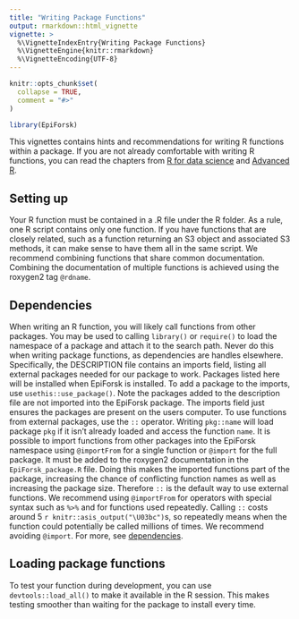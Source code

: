 ```yaml
---
title: "Writing Package Functions"
output: rmarkdown::html_vignette
vignette: >
  %\VignetteIndexEntry{Writing Package Functions}
  %\VignetteEngine{knitr::rmarkdown}
  %\VignetteEncoding{UTF-8}
---
```


```r
knitr::opts_chunk$set(
  collapse = TRUE,
  comment = "#>"
)
```

```r
library(EpiForsk)
```

This vignettes contains hints and recommendations for writing R functions within
a package. If you are not already comfortable with writing R functions, you can
read the chapters from [R for data science](https://r4ds.had.co.nz/functions.html)
and [Advanced R](https://adv-r.hadley.nz/functions.html). 

## Setting up
Your R function must be contained in a .R file under the R folder. As a rule, 
one R script contains only one function. If you have functions that are
closely related, such as a function returning an S3 object and associated S3 
methods, it can make sense to have them all in the same script. We recommend 
combining functions that share common documentation. Combining the documentation
of multiple functions is achieved using the roxygen2 tag  `@rdname`.

## Dependencies
When writing an R function, you will likely call functions from other packages.
You may be used to calling `library()` or `require()` to load the namespace of a
package and attach it to the search path. Never do this when writing package
functions, as dependencies are handles elsewhere. Specifically, the DESCRIPTION
file contains an imports field, listing all external packages needed for our
package to work. Packages listed here will be installed when EpiForsk is
installed. To add a package to the imports, use `usethis::use_package()`. Note
the packages added to the description file are not imported into the EpiForsk
package. The imports field just ensures the packages are present on the users
computer. To use functions from external packages, use the `::` operator.
Writing `pkg::name` will load package `pkg` if it isn't already loaded and
access the function `name`. It is possible to import functions from other
packages into the EpiForsk namespace using `@importFrom` for a single function
or `@import` for the full package. It must be added to the roxygen2
documentation in the `EpiForsk_package.R` file. Doing this makes the imported
functions part of the package, increasing the chance of conflicting function
names as well as increasing the package size. Therefore `::` is the default way
to use external functions. We recommend using `@importFrom` for operators with
special syntax such as `%>%` and for functions used repeatedly. Calling `::`
costs around 5 `r knitr::asis_output("\U03bc")`s, so repeatedly means when the
function could potentially be called millions of times. We recommend avoiding
`@import`. For more, see [dependencies](https://r-pkgs.org/dependencies.html).

## Loading package functions
To test your function during development, you can use `devtools::load_all()`
to make it available in the R session. This makes testing smoother than
waiting for the package to install every time.
